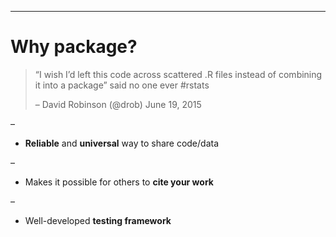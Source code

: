 ---

# Why package?

> "I wish I'd left this code across scattered .R files instead of
> combining it into a package" said no one ever &#35;rstats
> 
> -- David Robinson (@drob) June 19, 2015
>

--

* __Reliable__ and __universal__ way to share code/data

--

* Makes it possible for others to __cite your work__

--

* Well-developed __testing framework__
